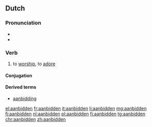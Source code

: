 ==Dutch==

===Pronunciation===
*{{audio|Nl-aanbidden.ogg|audio|lang=nl}}
*{{IPA|/aːnˈbɪdə(n)/|lang=nl}}

===Verb===
{{nl-verb|aanbad|aanbeden}}

# to [[worship]], to [[adore]]

====Conjugation====
{{nl-conj-st|class=5|pref=aan|bid|bad|beden|bidde|bade|baadt}}

====Derived terms====
* [[aanbidding]]

[[el:aanbidden]]
[[fr:aanbidden]]
[[it:aanbidden]]
[[li:aanbidden]]
[[mg:aanbidden]]
[[fj:aanbidden]]
[[nl:aanbidden]]
[[pl:aanbidden]]
[[fi:aanbidden]]
[[tg:aanbidden]]
[[chr:aanbidden]]
[[zh:aanbidden]]